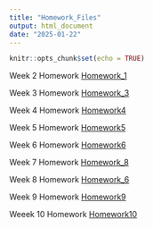 ```yaml
---
title: "Homework_Files"
output: html_document
date: "2025-01-22"
---
```


```r
knitr::opts_chunk$set(echo = TRUE)
```

Week 2 Homework [Homework_1](Homework1.html)

Week 3 Homework [Homework_3](Homework_3.html)

Week 4 Homework [Homework4](Homework4.html)

Week 5 Homework [Homework5](Homework5.html)

Week 6 Homework [Homework6](Homework6.html)

Week 7 Homework [Homework_8](Homework_8.html)

Week 8 Homework [Homework_6](Homework_6.html)

Week 9 Homework [Homework9](Homework9.html)

Weeek 10 Homework [Homework10](Homework10.html)
